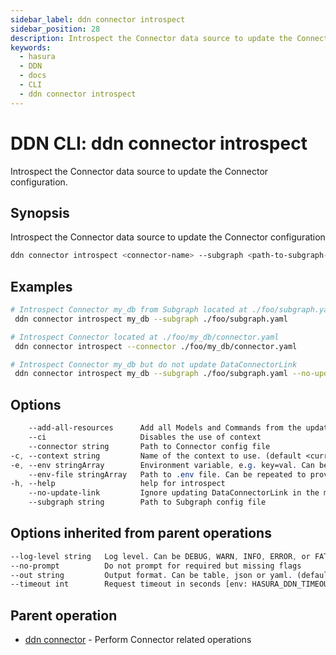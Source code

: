 ```yaml
---
sidebar_label: ddn connector introspect
sidebar_position: 28
description: Introspect the Connector data source to update the Connector configuration using the DDN CLI
keywords:
  - hasura
  - DDN
  - docs
  - CLI
  - ddn connector introspect
---
```


# DDN CLI: ddn connector introspect

Introspect the Connector data source to update the Connector configuration.

## Synopsis

Introspect the Connector data source to update the Connector configuration

```bash
ddn connector introspect <connector-name> --subgraph <path-to-subgraph-config-file> [flags]
```

## Examples

```bash
# Introspect Connector my_db from Subgraph located at ./foo/subgraph.yaml and update DataConnectorLink
 ddn connector introspect my_db --subgraph ./foo/subgraph.yaml

# Introspect Connector located at ./foo/my_db/connector.yaml
 ddn connector introspect --connector ./foo/my_db/connector.yaml

# Introspect Connector my_db but do not update DataConnectorLink
 ddn connector introspect my_db --subgraph ./foo/subgraph.yaml --no-update-link
```

## Options

```sass
    --add-all-resources      Add all Models and Commands from the updated DataConnectorLink to the local metadata
    --ci                     Disables the use of context
    --connector string       Path to Connector config file
-c, --context string         Name of the context to use. (default <current_context>)
-e, --env stringArray        Environment variable, e.g. key=val. Can be repeated to provide multiple env vars
    --env-file stringArray   Path to .env file. Can be repeated to provide multiple env files
-h, --help                   help for introspect
    --no-update-link         Ignore updating DataConnectorLink in the metadata
    --subgraph string        Path to Subgraph config file
```

## Options inherited from parent operations

```sass
--log-level string   Log level. Can be DEBUG, WARN, INFO, ERROR, or FATAL. (default "INFO")
--no-prompt          Do not prompt for required but missing flags
--out string         Output format. Can be table, json or yaml. (default "table")
--timeout int        Request timeout in seconds [env: HASURA_DDN_TIMEOUT] (default 100)
```

## Parent operation

- [ddn connector](/cli/commands/ddn_connector) - Perform Connector related operations
